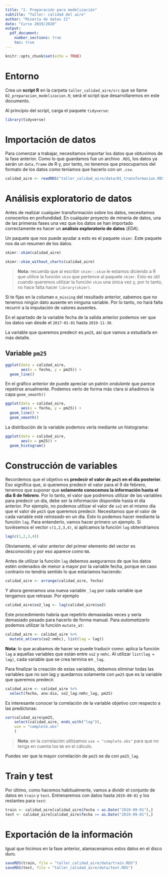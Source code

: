 ```yaml
---
title: "2. Preparación para modelización"
subtitle: "Taller: calidad del aire"
author: "Minería de datos II"
date: "Curso 2019/2020"
output: 
  pdf_document:
    number_sections: true
    toc: true
---
```


```r
knitr::opts_chunk$set(echo = TRUE)
```


# Entorno

Crea un **script R** en la carpeta `taller_calidad_aire/src` que se llame `02_preparacion_modelizacion.R`; será el script que desarrollaremos en este documento.

Al principio del script, carga el paquete `tidyverse`:

```r
library(tidyverse)
```

# Importación de datos

Para comenzar a trabajar, necesitamos importar los datos que obtuvimos de la fase anterior. Como lo que guardamos fue un archivo `.RDS`, los datos ya serán un `data.frame` de R y, por tanto, no tenemos que preocuparnos del formato de los datos como teníamos que hacerlo con un `.csv`.

```r
calidad_aire <- readRDS("taller_calidad_aire/data/01_transformacion.RDS")
```


# Análisis exploratorio de datos

Antes de realizar cualquier transformación sobre los datos, necesitamos conocerlos en profundidad. En cualquier proyecto de minería de datos, una de las primeras fases una vez que los datos se han importado correctamente es hacer un **análisis exploratorio de datos** (*EDA*).

Un paquete que nos puede ayudar a esto es el paquete `skimr`. Este paquete nos da un resumen de los datos.

```r
skimr::skim(calidad_aire)
```

```r
skimr::skim_without_charts(calidad_aire)
```


> **Nota:** recuerda que al escribir `skimr::skim` le estamos diciendo a R que utilice la función `skim` que pertence al paquete `skimr`. Esto es útil cuando queremos utilizar la función `skim` una única vez y, por lo tanto, no hace falta hacer `library(skimr)`.

Si te fijas en la columan `m_missing` del resultado anterior, sabemos que no tenemos ningún dato ausente en ninguna variable. Por lo tanto, no hará falta recurrir a la imputación de valores ausentes.

En el apartado de la variable fecha de la salida anterior podemos ver que los datos van desde el `2017-01-01` hasta `2019-11-30`. 

La variable que queremos predecir es `pm25`, así que vamos a estudiarla en más detalle.

## Variable `pm25`

```r
ggplot(data = calidad_aire,
       aes(x = fecha, y = pm25)) + 
  geom_line()
```


En el gráfico anterior de puede apreciar un patrón *ondulante* que parece repetirse anualmente. Podemos verlo de forma más clara si añadimos la capa `geom_smooth()`

```r
ggplot(data = calidad_aire,
       aes(x = fecha, y = pm25)) + 
  geom_line() +
  geom_smooth()
```

La distribución de la variable podemos verla mediante un histograma:

```r
ggplot(data = calidad_aire,
       aes(x = pm25)) + 
  geom_histogram()
```


# Construcción de variables

Recordemos que el objetivo es **predecir el valor de `pm25` en el día posterior**. Eso significa que, si queremos predecir el valor para el 9 de febrero, tenemos que suponer que **solamente conocemos la información hasta el día 8 de febrero**. Por lo tanto, el valor que podremos utilizar de las variables para predecir un día, debe ser la información disponible hasta el día anterior. Por ejemplo, no podemos utilizar el valor de `so2` en el mismo día que el valor de `pm25` que queremos predecir. Necesitamos que el valor de cada variable esté *retrasado* en un día. Esto lo podemos hacer mediante la función `lag`. Para entenderlo, vamos hacer primero un ejemplo. Si tuviésemos el vector `c(1,2,3,4)`, si aplicamos la función `lag` obtendríamos

```r
lag(c(1,2,3,4))
```

Obviamente, el valor anterior del primer elemento del vector es desconocido y por eso aparece como `NA`. 

Antes de utilizar la función `lag` debemos asegurarnos de que los datos estén ordenados de menor a mayor por la variable fecha, porque en caso contrario no tendría sentido lo que estaríamos haciendo:

```r
calidad_aire <- arrange(calidad_aire, fecha)
```

Y ahora generamos una nueva variable `_lag` por cada variable que tengamos que retrasar. Por ejemplo

```r
calidad_aire$so2_lag <- lag(calidad_aire$so2)
```

Este procedimiento habría que repetirlo demasiadas veces y sería demasiado pesado para hacerlo de forma manual. Para *automatizarlo* podemos utilizar la función `mutate_at`:

```r
calidad_aire <- calidad_aire %>% 
  mutate_at(vars(so2:nmhc), list(lag = lag))
```

**Nota**: lo que acabamos de hacer se puede traducir como: aplica la función `lag` a aquellas variables que están entre `so2` y `nmhc`. Al utilizar `list(lag = lag)`, cada variable que se crea termina en `_lag`.

Para finalizar la creación de estas variables, debemos eliminar todas las variables que no son lag y quedarnos solamente con `pm25` que es la variable que queremos predecir.

```r
calidad_aire <- calidad_aire %>% 
  select(fecha, ano:dia, so2_lag:nmhc_lag, pm25)
```

Es interesante conocer la correlación de la variable objetivo con respecto a las predictoras:

```r
cor(calidad_aire$pm25, 
    select(calidad_aire, ends_with("lag")), 
    use = "complete.obs"
    )
```

> **Nota**: en la correlación utilizamos `use = "complete.obs"` para que no tenga en cuenta los `NA` en el cálculo.

Puedes ver que la mayor correlación de `pm25` se da con `pm25_lag`.


# Train y test

Por último, como hacemos habitualmente, vamos a dividir el conjunto de datos en `train` y `test`. Entrenaremos con datos hasta `2019-09-01` y los restantes para `test`:
```r
train <- calidad_aire[calidad_aire$fecha < as.Date("2019-09-01"),]
test <- calidad_aire[calidad_aire$fecha >= as.Date("2019-09-01"),]
```

# Exportación de la información

Igual que hicimos en la fase anterior, alamacenamos estos datos en el disco duro.

```r
saveRDS(train, file = "taller_calidad_aire/data/train.RDS")
saveRDS(test, file = "taller_calidad_aire/data/test.RDS")
```
